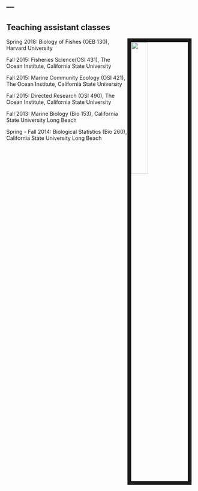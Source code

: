 ---
---

<link rel="stylesheet" href="styles.css" type="text/css">



## Teaching assistant classes

<img style="float: right; width:30%; border:10px solid; margin-right: 10px" src="images/Connor_Fishing.jpg">

Spring 2018: Biology of Fishes (OEB 130), Harvard University

Fall 2015: Fisheries Science(OSI 431), The Ocean Institute, California State University

Fall 2015: Marine Community Ecology (OSI 421), The Ocean Institute, California State University

Fall 2015: Directed Research (OSI 490), The Ocean Institute, California State University

Fall 2013: Marine Biology (Bio 153), California State University Long Beach

Spring - Fall 2014: Biological Statistics (Bio 260), California State University Long Beach